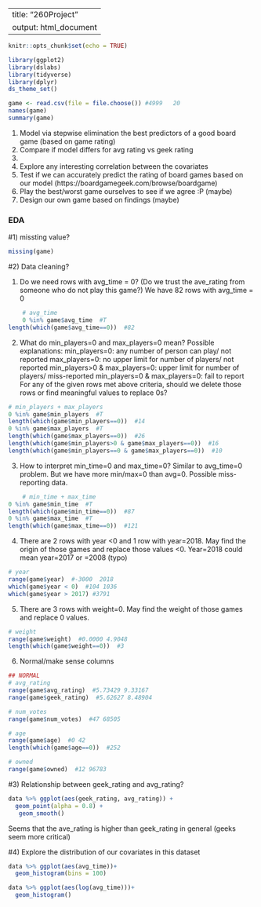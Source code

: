 ----
title: "260Project"
output: html_document
---

```r
knitr::opts_chunk$set(echo = TRUE)
```

```r
library(ggplot2)
library(dslabs)
library(tidyverse)
library(dplyr)
ds_theme_set()

game <- read.csv(file = file.choose()) #4999   20
names(game)
summary(game)
```

1.	Model via stepwise elimination the best predictors of a good board game (based on game rating)
2.	Compare if model differs for avg rating vs geek rating
3.	
4.	Explore any interesting correlation between the covariates
5.	Test if we can accurately predict the rating of board games based on our model (https://boardgamegeek.com/browse/boardgame)
6.	Play the best/worst game ourselves to see if we agree :P (maybe)
7.	Design our own game based on findings (maybe)


### EDA
#1) missting value?
```r
missing(game)
```
 
#2)  Data cleaning?

1. Do we need rows with avg_time = 0? (Do we trust the ave_rating from someone who do not play this game?) We have 82 rows with avg_time = 0
```r
	# avg_time
	0 %in% game$avg_time  #T
length(which(game$avg_time==0))  #82
```

2. What do min_players=0 and max_players=0 mean? Possible explanations: 
min_players=0: any number of person can play/ not reported
max_players=0: no upper limit for number of players/ not reported
min_players>0 & max_players=0: upper limit for number of players/ miss-reported
min_players=0 & max_players=0: fail to report
For any of the given rows met above criteria, should we delete those rows or find meaningful values to replace 0s?
```r
# min_players + max_players
0 %in% game$min_players  #T
length(which(game$min_players==0))  #14
0 %in% game$max_players  #T
length(which(game$max_players==0))  #26
length(which(game$min_players>0 & game$max_players==0))  #16
length(which(game$min_players==0 & game$max_players==0))  #10
```

3. How to interpret min_time=0 and max_time=0? Similar to avg_time=0 problem. But we have more min/max=0 than avg=0. Possible miss-reporting data.
```r
	# min_time + max_time
0 %in% game$min_time  #T
length(which(game$min_time==0))  #87
0 %in% game$max_time  #T
length(which(game$max_time==0))  #121
```

4. There are 2 rows with year <0 and 1 row with year=2018. May find the origin of those games and replace those values <0. Year=2018 could mean year=2017 or =2008 (typo)
```r
# year
range(game$year)  #-3000  2018
which(game$year < 0)  #104 1036
which(game$year > 2017) #3791
```

5. There are 3 rows with weight=0. May find the weight of those games and replace 0 values. 
```r
# weight
range(game$weight)  #0.0000 4.9048
length(which(game$weight==0))  #3
```

6. Normal/make sense columns
```r
## NORMAL
# avg_rating
range(game$avg_rating)  #5.73429 9.33167
range(game$geek_rating)  #5.62627 8.48904

# num_votes
range(game$num_votes)  #47 68505

# age
range(game$age)  #0 42
length(which(game$age==0))  #252

# owned
range(game$owned)  #12 96783
```



#3) Relationship between geek_rating and avg_rating?
```r
data %>% ggplot(aes(geek_rating, avg_rating)) +
  geom_point(alpha = 0.8) +
   geom_smooth()
```

Seems that the ave_rating is higher than geek_rating in general (geeks seem more critical)

#4) Explore the distribution of our covariates in this dataset
```r
data %>% ggplot(aes(avg_time))+
  geom_histogram(bins = 100) 
```


```r
data %>% ggplot(aes(log(avg_time)))+
  geom_histogram() 
```

